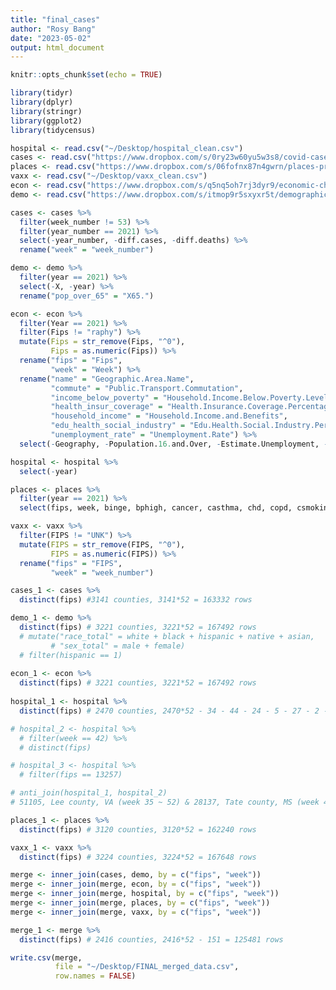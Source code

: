```yaml
---
title: "final_cases"
author: "Rosy Bang"
date: "2023-05-02"
output: html_document
---
```


```r
knitr::opts_chunk$set(echo = TRUE)
```

 ```r
library(tidyr)
library(dplyr)
library(stringr)
library(ggplot2)
library(tidycensus)
```

```r
hospital <- read.csv("~/Desktop/hospital_clean.csv")
cases <- read.csv("https://www.dropbox.com/s/0ry23w60yu5w3s8/covid-cases-deaths-cleaned.csv?dl=1")
places <- read.csv("https://www.dropbox.com/s/06fofnx87n4gwrn/places-project-chronic-diseases-cleaned.csv?dl=1")
vaxx <- read.csv("~/Desktop/vaxx_clean.csv")
econ <- read.csv("https://www.dropbox.com/s/q5nq5oh7rj3dyr9/economic-characteristics-cleaned.csv?dl=1")
demo <- read.csv("https://www.dropbox.com/s/itmop9r5sxyxr5t/demographic-final.csv?dl=1")
```

```r
cases <- cases %>%
  filter(week_number != 53) %>%
  filter(year_number == 2021) %>%
  select(-year_number, -diff.cases, -diff.deaths) %>%
  rename("week" = "week_number")

demo <- demo %>%
  filter(year == 2021) %>%
  select(-X, -year) %>%
  rename("pop_over_65" = "X65.")

econ <- econ %>%
  filter(Year == 2021) %>%
  filter(Fips != "raphy") %>%
  mutate(Fips = str_remove(Fips, "^0"),
         Fips = as.numeric(Fips)) %>%
  rename("fips" = "Fips",
         "week" = "Week") %>%
  rename("name" = "Geographic.Area.Name",
         "commute" = "Public.Transport.Commutation",
         "income_below_poverty" = "Household.Income.Below.Poverty.Level.Percentage",
         "health_insur_coverage" = "Health.Insurance.Coverage.Percentage",
         "household_income" = "Household.Income.and.Benefits",
         "edu_health_social_industry" = "Edu.Health.Social.Industry.Percentage",
         "unemployment_rate" = "Unemployment.Rate") %>%
  select(-Geography, -Population.16.and.Over, -Estimate.Unemployment, -Year)

hospital <- hospital %>%
  select(-year)

places <- places %>%
  filter(year == 2021) %>%
  select(fips, week, binge, bphigh, cancer, casthma, chd, copd, csmoking, diabetes, highchol, lpa, obesity, sleep)

vaxx <- vaxx %>%
  filter(FIPS != "UNK") %>%
  mutate(FIPS = str_remove(FIPS, "^0"),
         FIPS = as.numeric(FIPS)) %>%
  rename("fips" = "FIPS",
         "week" = "week_number") 
```

```r
cases_1 <- cases %>%
  distinct(fips) #3141 counties, 3141*52 = 163332 rows

demo_1 <- demo %>%
  distinct(fips) # 3221 counties, 3221*52 = 167492 rows
  # mutate("race_total" = white + black + hispanic + native + asian,
         # "sex_total" = male + female) 
  # filter(hispanic == 1) 
  
econ_1 <- econ %>%
  distinct(fips) # 3221 counties, 3221*52 = 167492 rows
  
hospital_1 <- hospital %>%
  distinct(fips) # 2470 counties, 2470*52 - 34 - 44 - 24 - 5 - 27 - 2 - 14 - 1 = 128289 rows

# hospital_2 <- hospital %>%
  # filter(week == 42) %>%
  # distinct(fips)

# hospital_3 <- hospital %>%
  # filter(fips == 13257)

# anti_join(hospital_1, hospital_2) 
# 51105, Lee county, VA (week 35 ~ 52) & 28137, Tate county, MS (week 45 ~ 52) & 28027 (week 1 ~ 4, 29 ~ 52) & 4001 (week 1 ~ 17, 23 ~ 52) & 31021 (week 1 ~ 25) & 29207 (missing weeks 28, 29) & 42131 (week 1 ~ 38) & 13257 (missing week 42)

places_1 <- places %>%
  distinct(fips) # 3120 counties, 3120*52 = 162240 rows

vaxx_1 <- vaxx %>%
  distinct(fips) # 3224 counties, 3224*52 = 167648 rows
```

```r
merge <- inner_join(cases, demo, by = c("fips", "week"))
merge <- inner_join(merge, econ, by = c("fips", "week"))
merge <- inner_join(merge, hospital, by = c("fips", "week"))
merge <- inner_join(merge, places, by = c("fips", "week"))
merge <- inner_join(merge, vaxx, by = c("fips", "week"))

merge_1 <- merge %>%
  distinct(fips) # 2416 counties, 2416*52 - 151 = 125481 rows

write.csv(merge, 
          file = "~/Desktop/FINAL_merged_data.csv", 
          row.names = FALSE)
```
